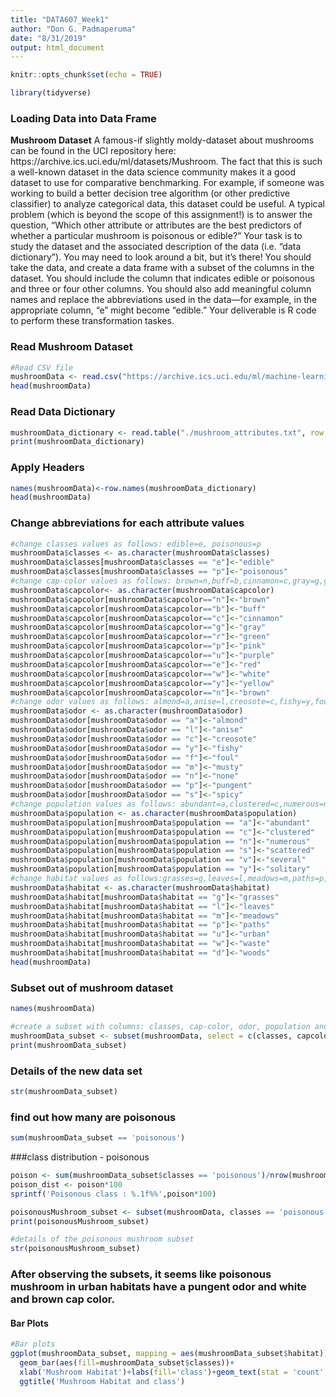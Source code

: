---
title: "DATA607_Week1"
author: "Don G. Padmaperuma"
date: "8/31/2019"
output: html_document
---

```{r setup, include=FALSE}
knitr::opts_chunk$set(echo = TRUE)
```
```{r}
library(tidyverse)
```

### Loading Data into Data Frame  
**Mushroom Dataset** A famous-if slightly moldy-dataset about mushrooms can be found in the UCI repository here: https://archive.ics.uci.edu/ml/datasets/Mushroom.  The fact that this is such a well-known dataset in the data science community makes it a good dataset to use for comparative benchmarking.  For example, if someone was working to build a better decision tree algorithm (or other predictive classifier) to analyze categorical data, this dataset could be useful.  A typical problem (which is beyond the scope of this assignment!) is to answer the question, “Which other attribute or attributes are the best predictors of whether a particular mushroom is poisonous or edible?” Your task is to study the dataset and the associated description of the data (i.e. “data dictionary”).  You may need to look around a bit, but it’s there!  You should take the data, and create a data frame with a subset of the columns in the dataset.  You should include the column that indicates edible or poisonous and three or four other columns.  You should also add meaningful column names and replace the abbreviations used in the data—for example, in the appropriate column, "e" might become "edible." Your deliverable is R code to perform these transformation taskes.  

### Read Mushroom Dataset
```{r}
#Read CSV file
mushroomData <- read.csv("https://archive.ics.uci.edu/ml/machine-learning-databases/mushroom/agaricus-lepiota.data", header = FALSE, sep = ",")
head(mushroomData)
```
### Read Data Dictionary
```{r}
mushroomData_dictionary <- read.table("./mushroom_attributes.txt", row.names = 1, sep = ":") 
print(mushroomData_dictionary)
```
### Apply Headers
```{r}
names(mushroomData)<-row.names(mushroomData_dictionary)
head(mushroomData)
```
### Change abbreviations for each attribute values
```{r}
#change classes values as follows: edible=e, poisonous=p
mushroomData$classes <- as.character(mushroomData$classes)
mushroomData$classes[mushroomData$classes == "e"]<-"edible"
mushroomData$classes[mushroomData$classes == "p"]<-"poisonous"
#change cap-color values as follows: brown=n,buff=b,cinnamon=c,gray=g,green=r,pink=p,purple=u,red=e,white=w,yellow=y
mushroomData$capcolor<- as.character(mushroomData$capcolor)
mushroomData$capcolor[mushroomData$capcolor=="n"]<-"brown"
mushroomData$capcolor[mushroomData$capcolor=="b"]<-"buff"
mushroomData$capcolor[mushroomData$capcolor=="c"]<-"cinnamon"
mushroomData$capcolor[mushroomData$capcolor=="g"]<-"gray"
mushroomData$capcolor[mushroomData$capcolor=="r"]<-"green"
mushroomData$capcolor[mushroomData$capcolor=="p"]<-"pink"
mushroomData$capcolor[mushroomData$capcolor=="u"]<-"purple"
mushroomData$capcolor[mushroomData$capcolor=="e"]<-"red"
mushroomData$capcolor[mushroomData$capcolor=="w"]<-"white"
mushroomData$capcolor[mushroomData$capcolor=="y"]<-"yellow"
mushroomData$capcolor[mushroomData$capcolor=="n"]<-"brown"
#change odor values as follows: almond=a,anise=l,creosote=c,fishy=y,foul=f,musty=m,none=n,pungent=p,spicy=s
mushroomData$odor <- as.character(mushroomData$odor)
mushroomData$odor[mushroomData$odor == "a"]<-"almond"
mushroomData$odor[mushroomData$odor == "l"]<-"anise"
mushroomData$odor[mushroomData$odor == "c"]<-"creosote"
mushroomData$odor[mushroomData$odor == "y"]<-"fishy"
mushroomData$odor[mushroomData$odor == "f"]<-"foul"
mushroomData$odor[mushroomData$odor == "m"]<-"musty"
mushroomData$odor[mushroomData$odor == "n"]<-"none"
mushroomData$odor[mushroomData$odor == "p"]<-"pungent"
mushroomData$odor[mushroomData$odor == "s"]<-"spicy"
#change population values as follows: abundant=a,clustered=c,numerous=n,scattered=s,several=v,solitary=y
mushroomData$population <- as.character(mushroomData$population)
mushroomData$population[mushroomData$population == "a"]<-"abundant"
mushroomData$population[mushroomData$population == "c"]<-"clustered"
mushroomData$population[mushroomData$population == "n"]<-"numerous"
mushroomData$population[mushroomData$population == "s"]<-"scattered"
mushroomData$population[mushroomData$population == "v"]<-"several"
mushroomData$population[mushroomData$population == "y"]<-"solitary"
#change habitat values as follows:grasses=g,leaves=l,meadows=m,paths=p,urban=u,waste=w,woods=d
mushroomData$habitat <- as.character(mushroomData$habitat)
mushroomData$habitat[mushroomData$habitat == "g"]<-"grasses"
mushroomData$habitat[mushroomData$habitat == "l"]<-"leaves"
mushroomData$habitat[mushroomData$habitat == "m"]<-"meadows"
mushroomData$habitat[mushroomData$habitat == "p"]<-"paths"
mushroomData$habitat[mushroomData$habitat == "u"]<-"urban"
mushroomData$habitat[mushroomData$habitat == "w"]<-"waste"
mushroomData$habitat[mushroomData$habitat == "d"]<-"woods"
head(mushroomData)
```
### Subset out of mushroom dataset
```{r}
names(mushroomData)
```

```{r}
#create a subset with columns: classes, cap-color, odor, population and habitat
mushroomData_subset <- subset(mushroomData, select = c(classes, capcolor, odor, population, habitat))
print(mushroomData_subset)
```
### Details of the new data set
```{r}
str(mushroomData_subset)
```
### find out how many are poisonous
```{r}
sum(mushroomData_subset == 'poisonous')
```
###class distribution - poisonous
```{r}
poison <- sum(mushroomData_subset$classes == 'poisonous')/nrow(mushroomData_subset)
poison_dist <- poison*100
sprintf('Poisonous class : %.1f%%',poison*100)
```
```{r}
poisonousMushroom_subset <- subset(mushroomData, classes == 'poisonous',select = c(classes, capcolor, odor, population, habitat))
print(poisonousMushroom_subset)
```
```{r}
#details of the poisonous mushroom subset
str(poisonousMushroom_subset)
```
### After observing the subsets, it seems like poisonous mushroom in urban habitats have a pungent odor and white and brown cap color.
#### Bar Plots
```{r}
#Bar plots
ggplot(mushroomData_subset, mapping = aes(mushroomData_subset$habitat))+
  geom_bar(aes(fill=mushroomData_subset$classes))+
  xlab('Mushroom Habitat')+labs(fill='class')+geom_text(stat = 'count', aes(label=..count..,y=..count..),vjust=0.2)+
  ggtitle('Mushroom Habitat and class')
```



